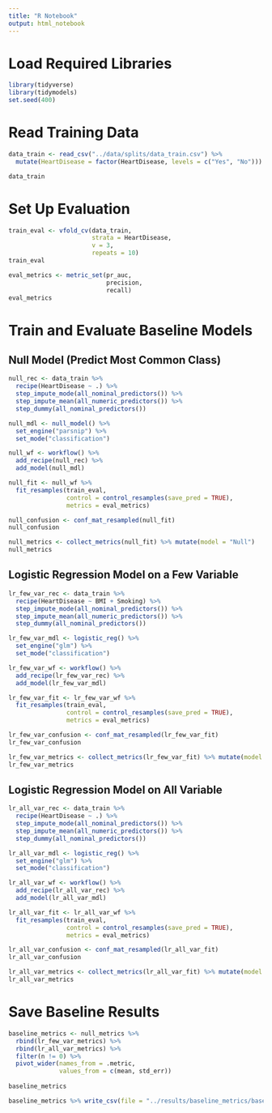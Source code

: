```yaml
---
title: "R Notebook"
output: html_notebook
---
```


# Load Required Libraries
```r
library(tidyverse)
library(tidymodels)
set.seed(400)
```

# Read Training Data
```r
data_train <- read_csv("../data/splits/data_train.csv") %>%
  mutate(HeartDisease = factor(HeartDisease, levels = c("Yes", "No")))

data_train
```

# Set Up Evaluation
```r
train_eval <- vfold_cv(data_train, 
                       strata = HeartDisease,
                       v = 3, 
                       repeats = 10)
train_eval
```

```r
eval_metrics <- metric_set(pr_auc, 
                           precision, 
                           recall)
eval_metrics
```

# Train and Evaluate Baseline Models

## Null Model (Predict Most Common Class)
```r
null_rec <- data_train %>%
  recipe(HeartDisease ~ .) %>%
  step_impute_mode(all_nominal_predictors()) %>% 
  step_impute_mean(all_numeric_predictors()) %>%
  step_dummy(all_nominal_predictors())

null_mdl <- null_model() %>%
  set_engine("parsnip") %>%
  set_mode("classification")

null_wf <- workflow() %>%
  add_recipe(null_rec) %>%
  add_model(null_mdl)
```

```r
null_fit <- null_wf %>%
  fit_resamples(train_eval, 
                control = control_resamples(save_pred = TRUE),
                metrics = eval_metrics)

null_confusion <- conf_mat_resampled(null_fit)
null_confusion

null_metrics <- collect_metrics(null_fit) %>% mutate(model = "Null")
null_metrics
```

## Logistic Regression Model on a Few Variable
```r
lr_few_var_rec <- data_train %>%
  recipe(HeartDisease ~ BMI + Smoking) %>%
  step_impute_mode(all_nominal_predictors()) %>% 
  step_impute_mean(all_numeric_predictors()) %>%
  step_dummy(all_nominal_predictors())

lr_few_var_mdl <- logistic_reg() %>%
  set_engine("glm") %>%
  set_mode("classification")

lr_few_var_wf <- workflow() %>%
  add_recipe(lr_few_var_rec) %>%
  add_model(lr_few_var_mdl)
```

```r
lr_few_var_fit <- lr_few_var_wf %>%
  fit_resamples(train_eval, 
                control = control_resamples(save_pred = TRUE),
                metrics = eval_metrics)

lr_few_var_confusion <- conf_mat_resampled(lr_few_var_fit)
lr_few_var_confusion

lr_few_var_metrics <- collect_metrics(lr_few_var_fit) %>% mutate(model = "Logistic Regression (w/ Few Variables)")
lr_few_var_metrics
```

## Logistic Regression Model on All Variable

```r
lr_all_var_rec <- data_train %>%
  recipe(HeartDisease ~ .) %>%
  step_impute_mode(all_nominal_predictors()) %>% 
  step_impute_mean(all_numeric_predictors()) %>%
  step_dummy(all_nominal_predictors())

lr_all_var_mdl <- logistic_reg() %>%
  set_engine("glm") %>%
  set_mode("classification")

lr_all_var_wf <- workflow() %>%
  add_recipe(lr_all_var_rec) %>%
  add_model(lr_all_var_mdl)
```

```r
lr_all_var_fit <- lr_all_var_wf %>%
  fit_resamples(train_eval, 
                control = control_resamples(save_pred = TRUE),
                metrics = eval_metrics)

lr_all_var_confusion <- conf_mat_resampled(lr_all_var_fit)
lr_all_var_confusion

lr_all_var_metrics <- collect_metrics(lr_all_var_fit) %>% mutate(model = "Logistic Regression (w/ All Variables)")
lr_all_var_metrics
```

# Save Baseline Results
```r
baseline_metrics <- null_metrics %>%
  rbind(lr_few_var_metrics) %>%
  rbind(lr_all_var_metrics) %>%
  filter(n != 0) %>%
  pivot_wider(names_from = .metric,
              values_from = c(mean, std_err))
  
baseline_metrics
```

```r
baseline_metrics %>% write_csv(file = "../results/baseline_metrics/baseline_metrics.csv")
```